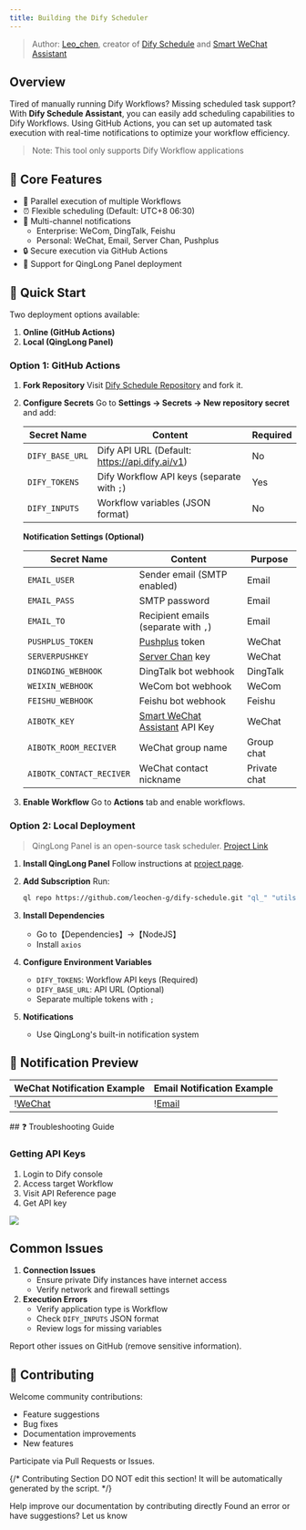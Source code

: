 ```yaml
---
title: Building the Dify Scheduler
---
```



> Author: [Leo\_chen](https://github.com/leochen-g), creator of [Dify Schedule](https://github.com/leochen-g/dify-schedule) and [Smart WeChat Assistant](https://github.com/leochen-g/wechat-assistant-pro)

## Overview

Tired of manually running Dify Workflows? Missing scheduled task support? With **Dify Schedule Assistant**, you can easily add scheduling capabilities to Dify Workflows. Using GitHub Actions, you can set up automated task execution with real-time notifications to optimize your workflow efficiency.

> Note: This tool only supports Dify Workflow applications

## 🌟 Core Features

* 🔄 Parallel execution of multiple Workflows
* ⏰ Flexible scheduling (Default: UTC+8 06:30)
* 📱 Multi-channel notifications
  * Enterprise: WeCom, DingTalk, Feishu
  * Personal: WeChat, Email, Server Chan, Pushplus
* 🔒 Secure execution via GitHub Actions
* 🐲 Support for QingLong Panel deployment

## 🚀 Quick Start

Two deployment options available:

1. **Online (GitHub Actions)**
2. **Local (QingLong Panel)**

### Option 1: GitHub Actions

1. **Fork Repository** Visit [Dify Schedule Repository](https://github.com/leochen-g/dify-schedule) and fork it.
2.  **Configure Secrets** Go to **Settings -> Secrets -> New repository secret** and add:

    | Secret Name     | Content                                        | Required |
    | --------------- | ---------------------------------------------- | -------- |
    | `DIFY_BASE_URL` | Dify API URL (Default: https://api.dify.ai/v1) | No       |
    | `DIFY_TOKENS`   | Dify Workflow API keys (separate with `;`)     | Yes      |
    | `DIFY_INPUTS`   | Workflow variables (JSON format)               | No       |

    **Notification Settings (Optional)**

    | Secret Name              | Content                                                                               | Purpose      |
    | ------------------------ | ------------------------------------------------------------------------------------- | ------------ |
    | `EMAIL_USER`             | Sender email (SMTP enabled)                                                           | Email        |
    | `EMAIL_PASS`             | SMTP password                                                                         | Email        |
    | `EMAIL_TO`               | Recipient emails (separate with `,`)                                                  | Email        |
    | `PUSHPLUS_TOKEN`         | [Pushplus](http://www.pushplus.plus/) token                                           | WeChat       |
    | `SERVERPUSHKEY`          | [Server Chan](https://sct.ftqq.com/) key                                              | WeChat       |
    | `DINGDING_WEBHOOK`       | DingTalk bot webhook                                                                  | DingTalk     |
    | `WEIXIN_WEBHOOK`         | WeCom bot webhook                                                                     | WeCom        |
    | `FEISHU_WEBHOOK`         | Feishu bot webhook                                                                    | Feishu       |
    | `AIBOTK_KEY`             | [Smart WeChat Assistant](https://wechat.aibotk.com/?r=dBL0Bn\&f=difySchedule) API Key | WeChat       |
    | `AIBOTK_ROOM_RECIVER`    | WeChat group name                                                                     | Group chat   |
    | `AIBOTK_CONTACT_RECIVER` | WeChat contact nickname                                                               | Private chat |
3. **Enable Workflow** Go to **Actions** tab and enable workflows.

### Option 2: Local Deployment

> QingLong Panel is an open-source task scheduler. [Project Link](https://github.com/whyour/qinglong)

1. **Install QingLong Panel** Follow instructions at [project page](https://github.com/whyour/qinglong).
2.  **Add Subscription** Run:

    ```bash
    ql repo https://github.com/leochen-g/dify-schedule.git "ql_" "utils" "sdk"
    ```
3. **Install Dependencies**
   * Go to【Dependencies】->【NodeJS】
   * Install `axios`
4. **Configure Environment Variables**
   * `DIFY_TOKENS`: Workflow API keys (Required)
   * `DIFY_BASE_URL`: API URL (Optional)
   * Separate multiple tokens with `;`
5. **Notifications**
   * Use QingLong's built-in notification system

## 📸 Notification Preview

<table>
  <thead>
    <tr>
      <th>WeChat Notification Example</th>
      <th>Email Notification Example</th>
    </tr>
  </thead>
  <tbody>
    <tr>
      <td>!<a href="https://assets-docs.dify.ai/2025/01/48d250d297950452a2c1a95babc06638.png">WeChat</a></td>
      <td>!<a href="https://assets-docs.dify.ai/2025/01/192e3ec292686129198a45562fad26cf.png">Email</a></td>
    </tr>
  </tbody>
</table>
## ❓ Troubleshooting Guide

### Getting API Keys

1. Login to Dify console
2. Access target Workflow
3. Visit API Reference page
4. Get API key

![](https://assets-docs.dify.ai/2025/01/f7239b198b4aeac98d209bfcebae153d.png)

## Common Issues

1. **Connection Issues**
   * Ensure private Dify instances have internet access
   * Verify network and firewall settings
2. **Execution Errors**
   * Verify application type is Workflow
   * Check `DIFY_INPUTS` JSON format
   * Review logs for missing variables

Report other issues on GitHub (remove sensitive information).

## 🤝 Contributing

Welcome community contributions:

* Feature suggestions
* Bug fixes
* Documentation improvements
* New features

Participate via Pull Requests or Issues.

{/*
Contributing Section
DO NOT edit this section!
It will be automatically generated by the script.
*/}

<CardGroup cols="2">
    <Card
        title="Edit this page"
        icon="pen-to-square"
        href="https://github.com/langgenius/dify-docs/edit/main/en/learn-more/use-cases/dify-schedule.mdx"
    >
        Help improve our documentation by contributing directly
    </Card>
    <Card
        title="Report an issue"
        icon="github"
        href="https://github.com/langgenius/dify-docs/issues/new?title=Documentation%20Issue%3A%20sched&body=%23%23%20Issue%20Description%0A%3C%21--%20Please%20briefly%20describe%20the%20issue%20you%20found%20--%3E%0A%0A%23%23%20Page%20Link%0Ahttps%3A%2F%2Fgithub.com%2Flanggenius%2Fdify-docs%2Fblob%2Fmain%2Fen/learn-more/use-cases%2Fdify-schedule.mdx%0A%0A%23%23%20Suggested%20Changes%0A%3C%21--%20If%20you%20have%20specific%20suggestions%20for%20changes%2C%20please%20describe%20them%20here%20--%3E%0A%0A%3C%21--%20Thank%20you%20for%20helping%20improve%20our%20documentation%21%20--%3E"
    >
        Found an error or have suggestions? Let us know
    </Card>
</CardGroup>
